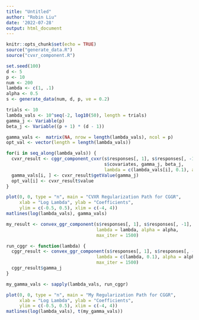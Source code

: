 ```yaml
---
title: "Untitled"
author: "Robin Liu"
date: '2022-07-28'
output: html_document
---
```


```r
knitr::opts_chunk$set(echo = TRUE)
source("generate_data.R")
source("cvxr_component.R")
```

```r
set.seed(100)
d <- 5
p <- 10
num <- 200
lambda <- c(1, .1)
alpha <- 0.5
s <- generate_data(num, d, p, ve = 0.2)
```

```r
trials <- 10
lambda_vals <- 10^seq(-2, log10(50), length = trials)
gamma_j <- Variable(p)
beta_j <- Variable((p + 1) * (d - 1))

gamma_vals <-  matrix(NA, nrow = length(lambda_vals), ncol = p)
opt_val <- vector(length = length(lambda_vals))

for(i in seq_along(lambda_vals)) {
  cvxr_result <- cggr_component_cvxr(s$responses[, 1], s$responses[, -1],
                                     s$covariates, gamma_j, beta_j,
                                     lambda = c(lambda_vals[i], 0.1), alpha = alpha)
  gamma_vals[i, ] <- cvxr_result$getValue(gamma_j)
  opt_val[i] <- cvxr_result$value
}
```

```r
plot(0, 0, type = "n", main = "CVXR Regularization Path for CGGR",
     xlab = "Log Lambda", ylab = "Coefficients",
     ylim = c(-0.5, 0.5), xlim = c(-4, 4))
matlines(log(lambda_vals), gamma_vals)
```


```r
my_result <- convex_ggr_component(s$responses[, 1], s$responses[, -1], s$covariates,
                                  lambda = lambda, alpha = alpha,
                                  max_iter = 1500)
```

```r
run_cggr <- function(lambda) {
  cggr_result <- convex_ggr_component(s$responses[, 1], s$responses[, -1], s$covariates,
                                  lambda = c(lambda, 0.1), alpha = alpha,
                                  max_iter = 1500)
  cggr_result$gamma_j
}

my_gamma_vals <- sapply(lambda_vals, run_cggr)
```


```r
plot(0, 0, type = "n", main = "My Regularization Path for CGGR",
     xlab = "Log Lambda", ylab = "Coefficients",
     ylim = c(-0.5, 0.5), xlim = c(-4, 4))
matlines(log(lambda_vals), t(my_gamma_vals))
```


